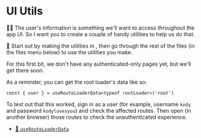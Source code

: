 # UI Utils

<EpicVideo url="https://www.epicweb.dev/workshops/authentication-strategies-and-implementation/login/secure-password-authentication-with-bcrypt-compare-in-nodejs" />

👨‍💼 The user's information is something we'll want to access throughout the app
UI. So I want you to create a couple of handy utilities to help us do that.

🐨 Start out by making the utilities in <InlineFile file="app/utils/user.ts" />,
then go through the rest of the files (in the files menu below) to use the
utilities you make.

For this first bit, we don't have any authenticated-only pages yet, but we'll
get there soon.

As a reminder, you can get the root loader's data like so:

```tsx
const { user } = useRouteLoaderData<typeof rootLoader>('root')
```

To test out that this worked, sign in as a user (for example, username `kody`
and password `kodylovesyou`) and check the affected routes. Then open (in
another browser) those routes to check the unauthenticated experience.

- [📜 `useRouteLoaderData`](https://remix.run/docs/en/main/hooks/use-route-loader-data)
